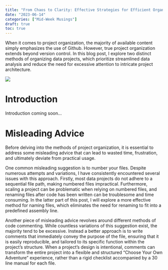 ```yaml
---
title: "From Chaos to Clarity: Effective Strategies for Efficient Organization"
date: "2023-06-14"
categories: ["Mid-Week Musings"]
draft: true
toc: true
---
```


When it comes to project organization, the majority of available content simply emphasizes the use of Github. However, true project organization extends beyond version control. In this blog post, I explore two distinct methods of organizing data projects, which prioritize streamlined data analysis and reduce the need for excessive attention to intricate project architecture. 

![](img.webp)

# Introduction 

Introduction coming soon... 

# Misleading Advice 

Before delving into the methods of project organization, it is essential to address some misleading advice that can lead to wasted time, frustration, and ultimately deviate from practical usage. 

One common misleading suggestion is to number your files. Despite numerous attempts and variations, I have consistently encountered several issues with this approach. Firstly, most data projects do not adhere to a sequential file path, making numbered files impractical. Furthermore, scaling a project can be problematic when relying on numbered files, and renaming files after code has been written can be troublesome and time consuming. In the latter part of this post, I will explore a more effective method for naming files, which eliminates the need for renaming to fit into a predefined assembly line. 

Another piece of misleading advice revolves around different methods of code commenting. While countless variations of this suggestion exist, the majority tend to be excessive. Instead a better approach is to write comments that immediately convey the purpose of the file, ensuring that it is easily reproducible, and tailored to its specific function within the project’s structure. When a project’s design is intentional, comments can transform the entire project into a flexible and structured “Choose Your Own Adventure” experience, rather than a rigid checklist accompanied by a 30 line manual for each file. 
